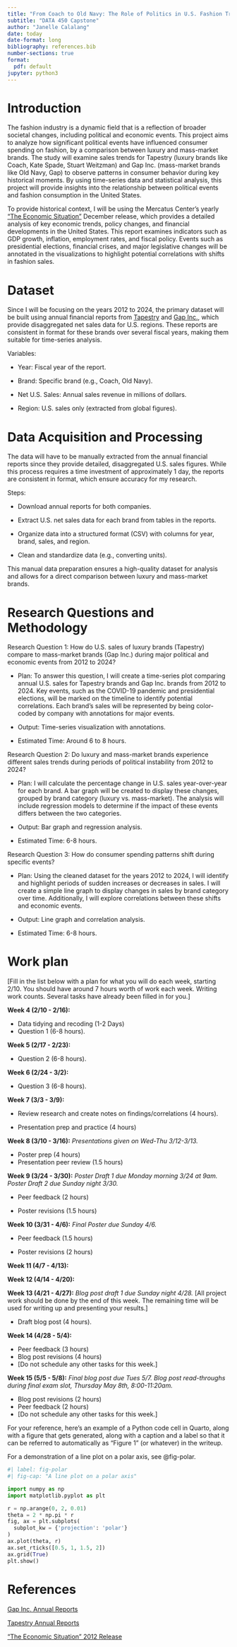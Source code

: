 ```yaml
---
title: "From Coach to Old Navy: The Role of Politics in U.S. Fashion Trends"
subtitle: "DATA 450 Capstone"
author: "Janelle Calalang"
date: today
date-format: long
bibliography: references.bib
number-sections: true
format:
  pdf: default
jupyter: python3
---
```


# Introduction

The fashion industry is a dynamic field that is a reflection of broader societal changes, including political and economic events. This project aims to analyze how significant political events have influenced consumer spending on fashion, by a comparison between luxury and mass-market brands. The study will examine sales trends for Tapestry (luxury brands like Coach, Kate Spade, Stuart Weitzman) and Gap Inc. (mass-market brands like Old Navy, Gap) to observe patterns in consumer behavior during key historical moments. By using time-series data and statistical analysis, this project will provide insights into the relationship between political events and fashion consumption in the United States.

To provide historical context, I will be using the Mercatus Center's yearly ["The Economic Situation"](https://www.mercatus.org/research/policy-briefs/economic-situation-december-2012) December release, which provides a detailed analysis of key economic trends, policy changes, and financial developments in the United States. This report examines indicators such as GDP growth, inflation, employment rates, and fiscal policy. Events such as presidential elections, financial crises, and major legislative changes will be annotated in the visualizations to highlight potential correlations with shifts in fashion sales.

# Dataset

Since I will be focusing on the years 2012 to 2024, the primary dataset will be built using annual financial reports from [Tapestry](https://tapestry.gcs-web.com/presentations-and-financial-reports) and [Gap Inc.](https://investors.gapinc.com/financial-information/default.aspx?widgetId=annual-reports), which provide disaggregated net sales data for U.S. regions. These reports are consistent in format for these brands over several fiscal years, making them suitable for time-series analysis.

Variables:

* Year: Fiscal year of the report.

* Brand: Specific brand (e.g., Coach, Old Navy).

* Net U.S. Sales: Annual sales revenue in millions of dollars.

* Region: U.S. sales only (extracted from global figures).

# Data Acquisition and Processing

The data will have to be manually extracted from the annual financial reports since they provide detailed, disaggregated U.S. sales figures. While this process requires a time investment of approximately 1 day, the reports are consistent in format, which ensure accuracy for my research.

Steps:

* Download annual reports for both companies.

* Extract U.S. net sales data for each brand from tables in the reports.

* Organize data into a structured format (CSV) with columns for year, brand, sales, and region.

* Clean and standardize data (e.g., converting units).

This manual data preparation ensures a high-quality dataset for analysis and allows for a direct comparison between luxury and mass-market brands.

# Research Questions and Methodology

Research Question 1: How do U.S. sales of luxury brands (Tapestry) compare to mass-market brands (Gap Inc.) during major political and economic events from 2012 to 2024?

* Plan: To answer this question, I will create a time-series plot comparing annual U.S. sales for Tapestry brands and Gap Inc. brands from 2012 to 2024. Key events, such as the COVID-19 pandemic and presidential elections, will be marked on the timeline to identify potential correlations. Each brand’s sales will be represented by being color-coded by company with annotations for major events.

* Output: Time-series visualization with annotations.

* Estimated Time: Around 6 to 8 hours.

Research Question 2: Do luxury and mass-market brands experience different sales trends during periods of political instability from 2012 to 2024?

* Plan: I will calculate the percentage change in U.S. sales year-over-year for each brand. A bar graph will be created to display these changes, grouped by brand category (luxury vs. mass-market). The analysis will include regression models to determine if the impact of these events differs between the two categories.

* Output: Bar graph and regression analysis.

* Estimated Time: 6-8 hours.

Research Question 3: How do consumer spending patterns shift during specific events?

* Plan: Using the cleaned dataset for the years 2012 to 2024, I will identify and highlight periods of sudden increases or decreases in sales. I will create a simple line graph to display changes in sales by brand category over time. Additionally, I will explore correlations between these shifts and economic events.

* Output: Line graph and correlation analysis.

* Estimated Time: 6-8 hours.

# Work plan

[Fill in the list below with a plan for what you will do each week, starting 2/10. You should
have around 7 hours worth of work each week. Writing work counts. Several tasks
have already been filled in for you.]

**Week 4 (2/10 - 2/16):** 

* Data tidying and recoding (1-2 Days)
* Question 1 (6-8 hours).

**Week 5 (2/17 - 2/23):**

* Question 2 (6-8 hours).

**Week 6 (2/24 - 3/2):**

* Question 3 (6-8 hours).

**Week 7 (3/3 - 3/9):**

* Review research and create notes on findings/correlations (4 hours).

* Presentation prep and practice (4 hours)

**Week 8 (3/10 - 3/16):** *Presentations given on Wed-Thu 3/12-3/13.*

* Poster prep (4 hours)
* Presentation peer review (1.5 hours)

**Week 9 (3/24 - 3/30):** *Poster Draft 1 due Monday morning 3/24 at 9am. Poster Draft 2 due Sunday night 3/30.*

* Peer feedback (2 hours)

* Poster revisions (1.5 hours)

**Week 10 (3/31 - 4/6):** *Final Poster due Sunday 4/6.*

* Peer feedback (1.5 hours)

* Poster revisions (2 hours)

**Week 11 (4/7 - 4/13):**

**Week 12 (4/14 - 4/20):**

**Week 13 (4/21 - 4/27):** *Blog post draft 1 due Sunday night 4/28.*
[All project work should be done by the end of this 
week. The remaining time will be used for writing up and presenting your results.]

* Draft blog post (4 hours).

**Week 14 (4/28 - 5/4):**

* Peer feedback (3 hours)
* Blog post revisions (4 hours)
* [Do not schedule any other tasks for this week.]

**Week 15 (5/5 - 5/8):**  *Final blog post due Tues 5/7. Blog post read-throughs during final exam slot, Thursday May 8th, 8:00-11:20am.*

* Blog post revisions (2 hours)
* Peer feedback (2 hours)
* [Do not schedule any other tasks for this week.]

For your reference, here's an example of a Python code cell in Quarto,
along with a figure that gets generated, along with a caption and a label
so that it can be referred to automatically as "Figure 1" (or whatever)
in the writeup.

For a demonstration of a line plot on a polar axis, see @fig-polar.

```python
#| label: fig-polar
#| fig-cap: "A line plot on a polar axis"

import numpy as np
import matplotlib.pyplot as plt

r = np.arange(0, 2, 0.01)
theta = 2 * np.pi * r
fig, ax = plt.subplots(
  subplot_kw = {'projection': 'polar'} 
)
ax.plot(theta, r)
ax.set_rticks([0.5, 1, 1.5, 2])
ax.grid(True)
plt.show()
```

# References

[Gap Inc. Annual Reports](https://investors.gapinc.com/financial-information/default.aspx?widgetId=annual-reports)

[Tapestry Annual Reports](https://tapestry.gcs-web.com/presentations-and-financial-reports)

["The Economic Situation" 2012 Release](https://www.mercatus.org/research/policy-briefs/economic-situation-december-2012)